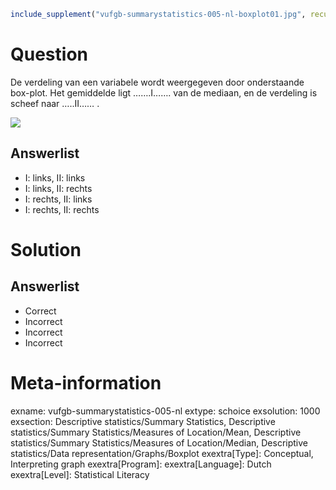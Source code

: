 ```{r, echo = FALSE, results = "hide"}
include_supplement("vufgb-summarystatistics-005-nl-boxplot01.jpg", recursive = TRUE)
```


Question
========
  
De verdeling van een variabele wordt weergegeven door onderstaande box-plot. Het gemiddelde ligt …....I……. van de mediaan, en de verdeling is scheef naar …..II…… .

![](vufgb-summarystatistics-005-nl-boxplot01.jpg)
  
Answerlist
----------
* I: links, II: links
* I: links, II: rechts
* I: rechts, II: links
* I: rechts, II: rechts


Solution
========

Answerlist
----------
* Correct
* Incorrect
* Incorrect
* Incorrect

Meta-information
================
exname: vufgb-summarystatistics-005-nl
extype: schoice
exsolution: 1000
exsection: Descriptive statistics/Summary Statistics, Descriptive statistics/Summary Statistics/Measures of Location/Mean, Descriptive statistics/Summary Statistics/Measures of Location/Median, Descriptive statistics/Data representation/Graphs/Boxplot
exextra[Type]: Conceptual, Interpreting graph
exextra[Program]: 
exextra[Language]: Dutch
exextra[Level]: Statistical Literacy